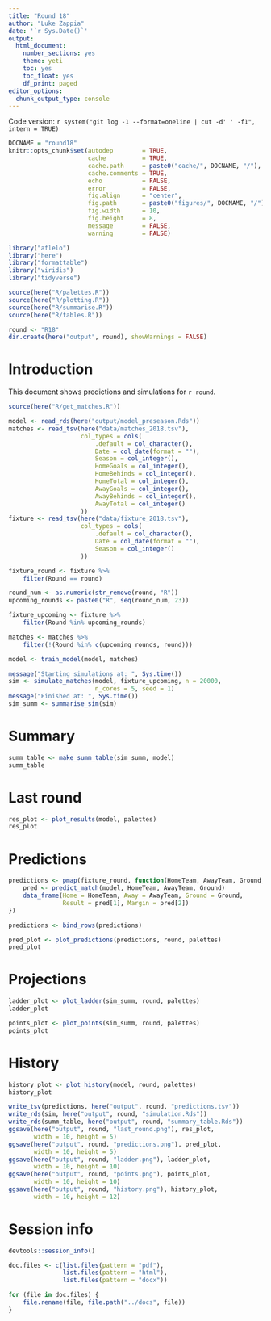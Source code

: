 ```yaml
---
title: "Round 18"
author: "Luke Zappia"
date: '`r Sys.Date()`'
output:
  html_document:
    number_sections: yes
    theme: yeti
    toc: yes
    toc_float: yes
    df_print: paged
editor_options: 
  chunk_output_type: console
---
```


Code version: `r system("git log -1 --format=oneline | cut -d' ' -f1", intern = TRUE)`

```r
DOCNAME = "round18"
knitr::opts_chunk$set(autodep        = TRUE,
                      cache          = TRUE,
                      cache.path     = paste0("cache/", DOCNAME, "/"),
                      cache.comments = TRUE,
                      echo           = FALSE,
                      error          = FALSE,
                      fig.align      = "center",
                      fig.path       = paste0("figures/", DOCNAME, "/"),
                      fig.width      = 10,
                      fig.height     = 8,
                      message        = FALSE,
                      warning        = FALSE)
```

```r
library("aflelo")
library("here")
library("formattable")
library("viridis")
library("tidyverse")
```

```r
source(here("R/palettes.R"))
source(here("R/plotting.R"))
source(here("R/summarise.R"))
source(here("R/tables.R"))
```

```r
round <- "R18"
dir.create(here("output", round), showWarnings = FALSE)
```

Introduction
============

This document shows predictions and simulations for `r round`. 

```r
source(here("R/get_matches.R"))

model <- read_rds(here("output/model_preseason.Rds"))
matches <- read_tsv(here("data/matches_2018.tsv"),
                    col_types = cols(
                        .default = col_character(),
                        Date = col_date(format = ""),
                        Season = col_integer(),
                        HomeGoals = col_integer(),
                        HomeBehinds = col_integer(),
                        HomeTotal = col_integer(),
                        AwayGoals = col_integer(),
                        AwayBehinds = col_integer(),
                        AwayTotal = col_integer()
                    ))
fixture <- read_tsv(here("data/fixture_2018.tsv"),
                    col_types = cols(
                        .default = col_character(),
                        Date = col_date(format = ""),
                        Season = col_integer()
                    ))

fixture_round <- fixture %>%
    filter(Round == round)

round_num <- as.numeric(str_remove(round, "R"))
upcoming_rounds <- paste0("R", seq(round_num, 23))

fixture_upcoming <- fixture %>%
    filter(Round %in% upcoming_rounds)

matches <- matches %>%
    filter(!(Round %in% c(upcoming_rounds, round)))
```

```r
model <- train_model(model, matches)
```

```r
message("Starting simulations at: ", Sys.time())
sim <- simulate_matches(model, fixture_upcoming, n = 20000,
                        n_cores = 5, seed = 1)
message("Finished at: ", Sys.time())
sim_summ <- summarise_sim(sim)
```

Summary
=======

```r
summ_table <- make_summ_table(sim_summ, model)
summ_table
```

Last round
==========

```r
res_plot <- plot_results(model, palettes)
res_plot
```

Predictions
===========

```r
predictions <- pmap(fixture_round, function(HomeTeam, AwayTeam, Ground, ...) {
    pred <- predict_match(model, HomeTeam, AwayTeam, Ground)
    data_frame(Home = HomeTeam, Away = AwayTeam, Ground = Ground,
               Result = pred[1], Margin = pred[2])
})

predictions <- bind_rows(predictions)
```

```r
pred_plot <- plot_predictions(predictions, round, palettes)
pred_plot
```

Projections
===========

```r
ladder_plot <- plot_ladder(sim_summ, round, palettes)
ladder_plot
```

```r
points_plot <- plot_points(sim_summ, round, palettes)
points_plot
```

History
=======

```r
history_plot <- plot_history(model, round, palettes)
history_plot
```

```r
write_tsv(predictions, here("output", round, "predictions.tsv"))
write_rds(sim, here("output", round, "simulation.Rds"))
write_rds(summ_table, here("output", round, "summary_table.Rds"))
ggsave(here("output", round, "last_round.png"), res_plot,
       width = 10, height = 5)
ggsave(here("output", round, "predictions.png"), pred_plot,
       width = 10, height = 5)
ggsave(here("output", round, "ladder.png"), ladder_plot,
       width = 10, height = 10)
ggsave(here("output", round, "points.png"), points_plot,
       width = 10, height = 10)
ggsave(here("output", round, "history.png"), history_plot,
       width = 10, height = 12)
```

Session info
============

```r
devtools::session_info()
```

```r
doc.files <- c(list.files(pattern = "pdf"),
               list.files(pattern = "html"),
               list.files(pattern = "docx"))

for (file in doc.files) {
    file.rename(file, file.path("../docs", file))
}
```
